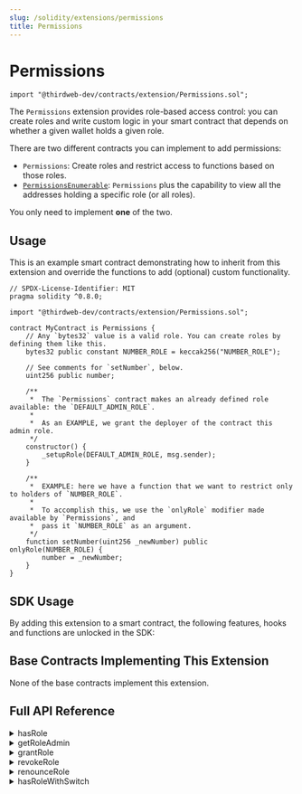 ```yaml
---
slug: /solidity/extensions/permissions
title: Permissions
---
```



# Permissions

```solidity
import "@thirdweb-dev/contracts/extension/Permissions.sol";
```

The `Permissions` extension provides role-based access control: you can create roles and write custom logic in your smart contract that depends on whether a given wallet holds a given role.

There are two different contracts you can implement to add permissions:

- `Permissions`: Create roles and restrict access to functions based on those roles.
- [`PermissionsEnumerable`](/solidity/extensions/permissionsenumerable): `Permissions` plus the capability to view all the addresses holding a specific role (or all roles).

You only need to implement **one** of the two.

<ViewContractCodeButton
  link="https://github.com/thirdweb-dev/contracts/blob/main/contracts/extension/Permissions.sol"
  name="Permissions"
/>

## Usage

This is an example smart contract demonstrating how to inherit from this extension and override the functions to add (optional) custom functionality.

```solidity
// SPDX-License-Identifier: MIT
pragma solidity ^0.8.0;

import "@thirdweb-dev/contracts/extension/Permissions.sol";

contract MyContract is Permissions {
    // Any `bytes32` value is a valid role. You can create roles by defining them like this.
    bytes32 public constant NUMBER_ROLE = keccak256("NUMBER_ROLE");

    // See comments for `setNumber`, below.
    uint256 public number;

    /**
     *  The `Permissions` contract makes an already defined role available: the `DEFAULT_ADMIN_ROLE`.
     *
     *  As an EXAMPLE, we grant the deployer of the contract this admin role.
     */
    constructor() {
        _setupRole(DEFAULT_ADMIN_ROLE, msg.sender);
    }

    /**
     *  EXAMPLE: here we have a function that we want to restrict only to holders of `NUMBER_ROLE`.
     *
     *  To accomplish this, we use the `onlyRole` modifier made available by `Permissions`, and
     *  pass it `NUMBER_ROLE` as an argument.
     */
    function setNumber(uint256 _newNumber) public onlyRole(NUMBER_ROLE) {
        number = _newNumber;
    }
}
```

## SDK Usage

By adding this extension to a smart contract, the following features, hooks and functions are unlocked in the SDK:

<div className="row" style={{ marginBottom: 12 }}>
  <div className="col col--3" style={{ padding: 8 }}>
    <QuickstartCard
      name="React"
      link="/react/react.userolemembers"
      image="/assets/languages/react.png"
    />
  </div>
  <div className="col col--3" style={{ padding: 8 }}>
    <QuickstartCard
      name="TypeScript"
      link="/typescript/sdk.permissions"
      image="/assets/languages/typescript.png"
    />
  </div>
  <div className="col col--3" style={{ padding: 8 }}>
    <QuickstartCard
      name="Python"
      link="/python/python.permissions"
      image="/assets/languages/python.png"
    />
  </div>
</div>

## Base Contracts Implementing This Extension

None of the base contracts implement this extension.

## Full API Reference

<details>
<summary>hasRole</summary>
<div>

```solidity
function hasRole(bytes32 role, address account) external view returns (bool);
```

- Returns `true` if `account` has been granted `role`.

</div>
</details>

<details>
<summary>getRoleAdmin</summary>
<div>

```solidity
function getRoleAdmin(bytes32 role) external view returns (bytes32);
```

- Returns the admin role that controls `role` i.e. the holders of the admin role (the return value) can grant or revoke `role` from wallets.

</div>
</details>

<details>
<summary>grantRole</summary>
<div>

```solidity
function grantRole(bytes32 role, address account) external;
```

- Grants `role` to `account`. Can only be called by a holder of the admin role of the role being granted.

</div>
</details>

<details>
<summary>revokeRole</summary>
<div>

```solidity
function revokeRole(bytes32 role, address account) external;
```

- Revokes `role` from `account`. Can only be called by a holder of the admin role of the role being granted.

</div>
</details>

<details>
<summary>renounceRole</summary>
<div>

```solidity
function renounceRole(bytes32 role, address account) external;
```

- Revokes `role` from the calling account.

</div>
</details>

<details>
<summary>hasRoleWithSwitch</summary>
<div>

```solidity
function hasRoleWithSwitch(bytes32 role, address account) public view returns (bool);
```

- Returns `true` if `account` has been granted `role`.
- Role restrictions can be swtiched on and off:
  - If `address(0)` has `role`, then the role restrictions don't apply i.e. this function will always return `true`.
  - If `address(0)` does not have `role`, then the role restrictions will apply i.e. this function will behave like `hasRole`.

</div>
</details>
